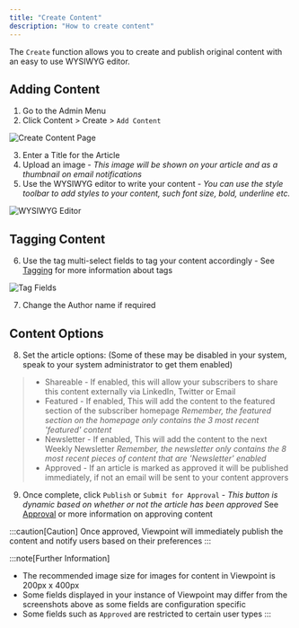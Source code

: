 ```yaml
---
title: "Create Content"
description: "How to create content"
---
```


The `Create` function allows you to create and publish original content with an easy to use WYSIWYG editor.

## Adding Content

1. Go to the Admin Menu
2. Click Content > Create > `Add Content`

![Create Content Page](/assets/content/create-page.png)

3. Enter a Title for the Article
4. Upload an image - *This image will be shown on your article and as a thumbnail on email notifications*
5. Use the WYSIWYG editor to write your content - *You can use the style toolbar to add styles to your content, such font size, bold, underline etc.*

![WYSIWYG Editor](/assets/content/wysiwyg.png)

## Tagging Content

6. Use the tag multi-select fields to tag your content accordingly - See [Tagging](tagging) for more information about tags

![Tag Fields](/assets/content/tagfields.png)

7. Change the Author name if required

## Content Options

8. Set the article options:
(Some of these may be disabled in your system, speak to your system administrator to get them enabled)
>- Shareable - If enabled, this will allow your subscribers to share this content externally via LinkedIn, Twitter or Email
>- Featured - If enabled, This will add the content to the featured section of the subscriber homepage *Remember, the featured section on the homepage only contains the 3 most recent 'featured' content*
>- Newsletter - If enabled, This will add the content to the next Weekly Newsletter *Remember, the newsletter only contains the 8 most recent pieces of content that are 'Newsletter' enabled*
>- Approved - If an article is marked as approved it will be published immediately, if not an email will be sent to your content approvers

9. Once complete, click `Publish` or `Submit for Approval` - *This button is dynamic based on whether or not the article has been approved*
See [Approval](approval) or more information on approving content 

:::caution[Caution]
Once approved, Viewpoint will immediately publish the content and notify users based on their preferences
:::


:::note[Further Information]
- The recommended image size for images for content in Viewpoint is 200px x 400px
- Some fields displayed in your instance of Viewpoint may differ from the screenshots above as some fields are configuration specific
- Some fields such as `Approved` are restricted to certain user types
:::


